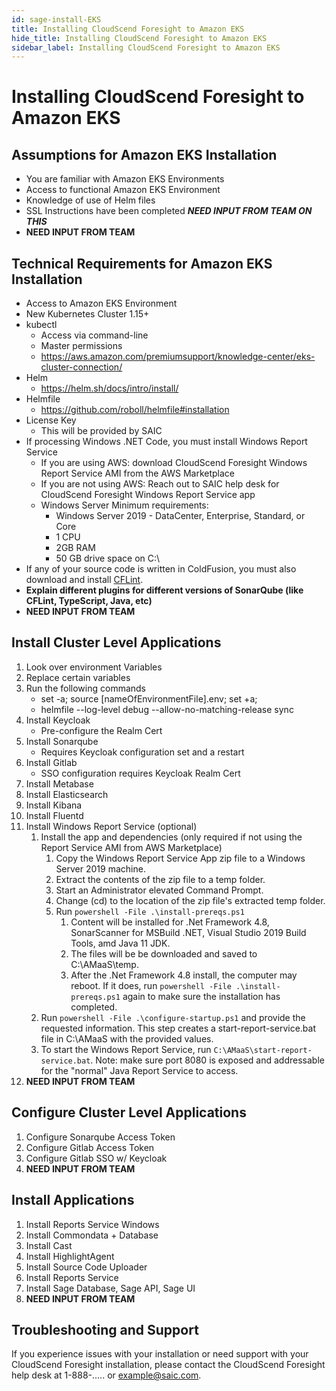 ```yaml
---
id: sage-install-EKS
title: Installing CloudScend Foresight to Amazon EKS
hide_title: Installing CloudScend Foresight to Amazon EKS
sidebar_label: Installing CloudScend Foresight to Amazon EKS
---
```


# Installing CloudScend Foresight to Amazon EKS

## Assumptions for Amazon EKS Installation

- You are familiar with Amazon EKS Environments
- Access to functional Amazon EKS Environment
- Knowledge of use of Helm files
- SSL Instructions have been completed **_NEED INPUT FROM TEAM ON THIS_**
- **NEED INPUT FROM TEAM**

## Technical Requirements for Amazon EKS Installation

- Access to Amazon EKS Environment
- New Kubernetes Cluster 1.15+
- kubectl
  - Access via command-line
  - Master permissions
  - https://aws.amazon.com/premiumsupport/knowledge-center/eks-cluster-connection/
- Helm
  - https://helm.sh/docs/intro/install/
- Helmfile
  - https://github.com/roboll/helmfile#installation
- License Key
  - This will be provided by SAIC
- If processing Windows .NET Code, you must install Windows Report Service
  - If you are using AWS: download CloudScend Foresight Windows Report Service AMI from the AWS Marketplace
  - If you are not using AWS: Reach out to SAIC help desk for CloudScend Foresight Windows Report Service app
  - Windows Server Minimum requirements:
    - Windows Server 2019 - DataCenter, Enterprise, Standard, or Core
    - 1 CPU
    - 2GB RAM
    - 50 GB drive space on C:\
- If any of your source code is written in ColdFusion, you must also download and install [CFLint](https://github.com/stepstone-tech/sonar-coldfusion/releases/tag/2.0.0).
- **Explain different plugins for different versions of SonarQube (like CFLint, TypeScript, Java, etc)**
- **NEED INPUT FROM TEAM**

## Install Cluster Level Applications

1. Look over environment Variables
2. Replace certain variables
3. Run the following commands
   - set -a; source [nameOfEnvironmentFile].env; set +a;
   - helmfile --log-level debug --allow-no-matching-release sync
4. Install Keycloak
   - Pre-configure the Realm Cert
5. Install Sonarqube
   - Requires Keycloak configuration set and a restart
6. Install Gitlab
   - SSO configuration requires Keycloak Realm Cert
7. Install Metabase
8. Install Elasticsearch
9. Install Kibana
10. Install Fluentd
11. Install Windows Report Service (optional)
    1. Install the app and dependencies (only required if not using the Report Service AMI from AWS Marketplace)
       1. Copy the Windows Report Service App zip file to a Windows Server 2019 machine.
       2. Extract the contents of the zip file to a temp folder.
       3. Start an Administrator elevated Command Prompt.
       4. Change (cd) to the location of the zip file's extracted temp folder.
       5. Run `powershell -File .\install-prereqs.ps1`
          1. Content will be installed for .Net Framework 4.8, SonarScanner for MSBuild .NET, Visual Studio 2019 Build Tools, amd Java 11 JDK.
          2. The files will be be downloaded and saved to C:\AMaaS\temp.
          3. After the .Net Framework 4.8 install, the computer may reboot.
             If it does, run `powershell -File .\install-prereqs.ps1` again to make sure the installation has completed.
    2. Run `powershell -File .\configure-startup.ps1` and provide the requested information.
       This step creates a start-report-service.bat file in C:\AMaaS with the provided values.
    3. To start the Windows Report Service, run `C:\AMaaS\start-report-service.bat`.
       Note: make sure port 8080 is exposed and addressable for the "normal" Java Report Service to access.
12. **NEED INPUT FROM TEAM**

## Configure Cluster Level Applications

1. Configure Sonarqube Access Token
2. Configure Gitlab Access Token
3. Configure Gitlab SSO w/ Keycloak
4. **NEED INPUT FROM TEAM**

## Install Applications

1. Install Reports Service Windows
2. Install Commondata + Database
3. Install Cast
4. Install HighlightAgent
5. Install Source Code Uploader
6. Install Reports Service
7. Install Sage Database, Sage API, Sage UI
8. **NEED INPUT FROM TEAM**

## Troubleshooting and Support

If you experience issues with your installation or need support with your CloudScend Foresight installation, please contact the CloudScend Foresight help desk at 1-888-..... or example@saic.com.
